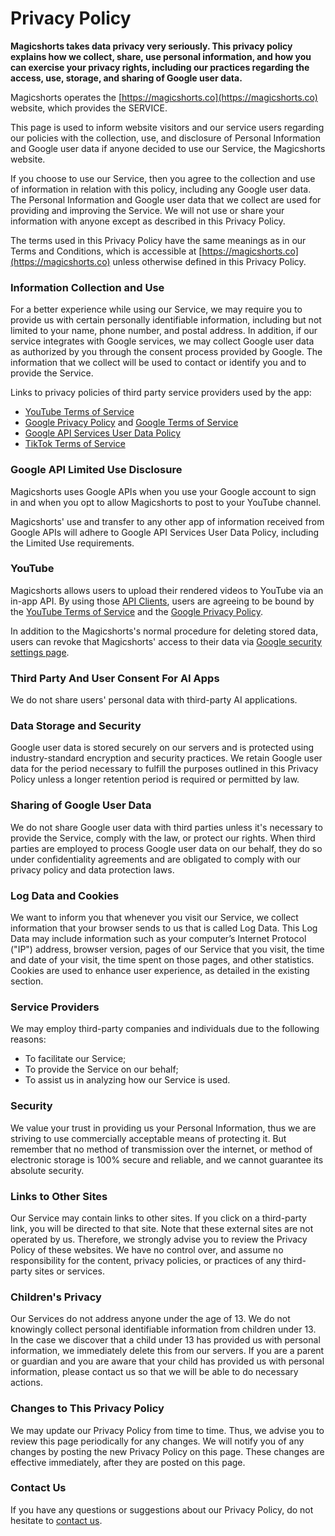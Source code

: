 # Privacy Policy

**Magicshorts takes data privacy very seriously. This privacy policy explains how we collect, share, use personal information, and how you can exercise your privacy rights, including our practices regarding the access, use, storage, and sharing of Google user data.**

Magicshorts operates the [https://magicshorts.co](https://magicshorts.co) website, which provides the SERVICE.

This page is used to inform website visitors and our service users regarding our policies with the collection, use, and disclosure of Personal Information and Google user data if anyone decided to use our Service, the Magicshorts website.

If you choose to use our Service, then you agree to the collection and use of information in relation with this policy, including any Google user data. The Personal Information and Google user data that we collect are used for providing and improving the Service. We will not use or share your information with anyone except as described in this Privacy Policy.

The terms used in this Privacy Policy have the same meanings as in our Terms and Conditions, which is accessible at [https://magicshorts.co](https://magicshorts.co) unless otherwise defined in this Privacy Policy.

### Information Collection and Use
For a better experience while using our Service, we may require you to provide us with certain personally identifiable information, including but not limited to your name, phone number, and postal address. In addition, if our service integrates with Google services, we may collect Google user data as authorized by you through the consent process provided by Google. The information that we collect will be used to contact or identify you and to provide the Service.

Links to privacy policies of third party service providers used by the app:

- [YouTube Terms of Service](https://www.youtube.com/t/terms)
- [Google Privacy Policy](https://policies.google.com/privacy) and [Google Terms of Service](https://policies.google.com/terms)
- [Google API Services User Data Policy](https://developers.google.com/terms/api-services-user-data-policy#additional_requirements_for_specific_api_scopes)
- [TikTok Terms of Service](https://www.tiktok.com/legal/page/us/terms-of-service)

### Google API Limited Use Disclosure
Magicshorts uses Google APIs when you use your Google account to sign in and when you opt to allow Magicshorts to post to your YouTube channel.

Magicshorts' use and transfer to any other app of information received from Google APIs will adhere to Google API Services User Data Policy, including the Limited Use requirements.

### YouTube
Magicshorts allows users to upload their rendered videos to YouTube via an in-app API. By using those [API Clients](https://developers.google.com/youtube/terms/developer-policies#definition-api-client), users are agreeing to be bound by the [YouTube Terms of Service](https://www.youtube.com/t/terms) and the [Google Privacy Policy](https://www.google.com/policies/privacy).

In addition to the Magicshorts's normal procedure for deleting stored data, users can revoke that Magicshorts' access to their data via [Google security settings page](https://security.google.com/settings/security/permissions).

### Third Party And User Consent For AI Apps
We do not share users' personal data with third-party AI applications.

### Data Storage and Security
Google user data is stored securely on our servers and is protected using industry-standard encryption and security practices. We retain Google user data for the period necessary to fulfill the purposes outlined in this Privacy Policy unless a longer retention period is required or permitted by law.

### Sharing of Google User Data
We do not share Google user data with third parties unless it's necessary to provide the Service, comply with the law, or protect our rights. When third parties are employed to process Google user data on our behalf, they do so under confidentiality agreements and are obligated to comply with our privacy policy and data protection laws.

### Log Data and Cookies
We want to inform you that whenever you visit our Service, we collect information that your browser sends to us that is called Log Data. This Log Data may include information such as your computer’s Internet Protocol ("IP") address, browser version, pages of our Service that you visit, the time and date of your visit, the time spent on those pages, and other statistics. Cookies are used to enhance user experience, as detailed in the existing section.

### Service Providers
We may employ third-party companies and individuals due to the following reasons:
- To facilitate our Service;
- To provide the Service on our behalf;
- To assist us in analyzing how our Service is used.


### Security
We value your trust in providing us your Personal Information, thus we are striving to use commercially acceptable means of protecting it. But remember that no method of transmission over the internet, or method of electronic storage is 100% secure and reliable, and we cannot guarantee its absolute security.

### Links to Other Sites
Our Service may contain links to other sites. If you click on a third-party link, you will be directed to that site. Note that these external sites are not operated by us. Therefore, we strongly advise you to review the Privacy Policy of these websites. We have no control over, and assume no responsibility for the content, privacy policies, or practices of any third-party sites or services.

### Children's Privacy
Our Services do not address anyone under the age of 13. We do not knowingly collect personal identifiable information from children under 13. In the case we discover that a child under 13 has provided us with personal information, we immediately delete this from our servers. If you are a parent or guardian and you are aware that your child has provided us with personal information, please contact us so that we will be able to do necessary actions.

### Changes to This Privacy Policy
We may update our Privacy Policy from time to time. Thus, we advise you to review this page periodically for any changes. We will notify you of any changes by posting the new Privacy Policy on this page. These changes are effective immediately, after they are posted on this page.

### Contact Us
If you have any questions or suggestions about our Privacy Policy, do not hesitate to [contact us](mailto:magicshorts@panikka.studio).
